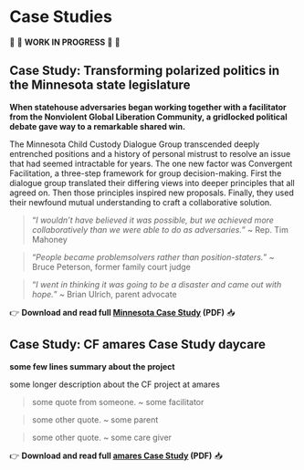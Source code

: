 # Case Studies

:construction: :seedling: **WORK IN PROGRESS**  :seedling: :construction:

## Case Study: Transforming polarized politics in the Minnesota state legislature

**When statehouse adversaries began working together with a facilitator from the Nonviolent Global
Liberation Community, a gridlocked political debate gave way to a remarkable shared win.**

The Minnesota Child Custody Dialogue Group transcended deeply entrenched positions and a
history of personal mistrust to resolve an issue that had seemed intractable for years. The one
new factor was Convergent Facilitation, a three-step framework for group decision-making. First
the dialogue group translated their differing views into deeper principles that all agreed on.
Then those principles inspired new proposals. Finally, they used their newfound mutual
understanding to craft a collaborative solution.

> “*I wouldn’t have believed it was possible, but we achieved more collaboratively than we were able to do as adversaries.*” ~ Rep. Tim Mahoney

> “*People became problemsolvers rather than position-staters.*” ~ Bruce Peterson, former family court judge

> “*I went in thinking it was going to be a disaster and came out with hope.*” ~ Brian Ulrich, parent advocate

:point_right: **Download and read full [Minnesota Case Study](MinnesotaCaseStudy.pdf) (PDF)** :inbox_tray:




## Case Study: CF amares Case Study daycare

**some few lines summary about the project**

some longer description about the CF project at amares

> some quote from someone. ~ some facilitator

> some other quote. ~ some parent

> some other quote. ~ some care giver

:point_right:  **Download and read full [amares Case Study](MinnesotaCaseStudy.pdf) (PDF)** :inbox_tray:







